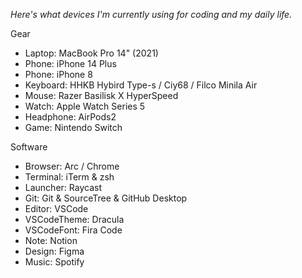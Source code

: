 <i className='font-bold'>Here's what devices I'm currently using for coding and my daily life.</i>

<span className='font-bold mt-5 text-xl'>Gear</span>
- <span className='font-bold'>Laptop</span>: MacBook Pro 14" (2021)  
- <span className='font-bold'>Phone</span>: iPhone 14 Plus
- <span className='font-bold'>Phone</span>: iPhone 8
- <span className='font-bold'>Keyboard</span>: HHKB Hybird Type-s / Ciy68 / Filco Minila Air
- <span className='font-bold'>Mouse</span>: Razer Basilisk X HyperSpeed
- <span className='font-bold'>Watch</span>: Apple Watch Series 5
- <span className='font-bold'>Headphone</span>: AirPods2
- <span className='font-bold'>Game</span>: Nintendo Switch

<span className='font-bold mt-5 text-xl'>Software</span>
- <span className='font-bold'>Browser</span>: Arc / Chrome
- <span className='font-bold'>Terminal</span>: iTerm & zsh
- <span className='font-bold'>Launcher</span>: Raycast
- <span className='font-bold'>Git</span>: Git & SourceTree & GitHub Desktop
- <span className='font-bold'>Editor</span>: VSCode
- <span className='font-bold'>VSCodeTheme</span>: Dracula
- <span className='font-bold'>VSCodeFont</span>: Fira Code
- <span className='font-bold'>Note</span>: Notion
- <span className='font-bold'>Design</span>: Figma
- <span className='font-bold'>Music</span>: Spotify
